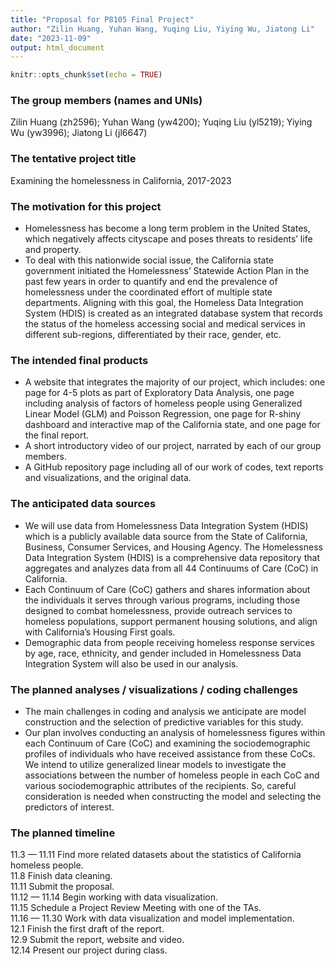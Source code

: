 ```yaml
---
title: "Proposal for P8105 Final Project"
author: "Zilin Huang, Yuhan Wang, Yuqing Liu, Yiying Wu, Jiatong Li"
date: "2023-11-09"
output: html_document
---
```


```r
knitr::opts_chunk$set(echo = TRUE)
```

### The group members (names and UNIs)
Zilin Huang (zh2596); Yuhan Wang (yw4200); Yuqing Liu (yl5219); Yiying Wu (yw3996); Jiatong Li (jl6647)

### The tentative project title
Examining the homelessness in California, 2017-2023

### The motivation for this project
* Homelessness has become a long term problem in the United States, which negatively affects cityscape and poses threats to residents’ life and property. <br>
* To deal with this nationwide social issue, the California state government initiated the Homelessness’ Statewide Action Plan in the past few years in order to quantify and end the prevalence of homelessness under the coordinated effort of multiple state departments. Aligning with this goal, the Homeless Data Integration System (HDIS) is created as an integrated database system that records the status of the homeless accessing social and medical services in different sub-regions, differentiated by their race, gender, etc. 

### The intended final products
* A website that integrates the majority of our project, which includes: one page for 4-5 plots as part of Exploratory Data Analysis, one page including analysis of factors of homeless people using Generalized Linear Model (GLM) and Poisson Regression, one page for R-shiny dashboard and interactive map of the California state, and one page for the final report.
* A short introductory video of our project, narrated by each of our group members.
* A GitHub repository page including all of our work of codes, text reports and visualizations, and the original data.

### The anticipated data sources 
* We will use data from Homelessness Data Integration System (HDIS) which is a publicly available data source from the State of California, Business, Consumer Services, and Housing Agency. The Homelessness Data Integration System (HDIS) is a comprehensive data repository that aggregates and analyzes data from all 44 Continuums of Care (CoC) in California. 
* Each Continuum of Care (CoC) gathers and shares information about the individuals it serves through various programs, including those designed to combat homelessness, provide outreach services to homeless populations, support permanent housing solutions, and align with California's Housing First goals. 
* Demographic data from people receiving homeless response services by age, race, ethnicity, and gender included in Homelessness Data Integration System will also be used in our analysis. 


### The planned analyses / visualizations / coding challenges 
* The main challenges in coding and analysis we anticipate are model construction and the selection of predictive variables for this study.
* Our plan involves conducting an analysis of homelessness figures within each Continuum of Care (CoC) and examining the sociodemographic profiles of individuals who have received assistance from these CoCs. We intend to utilize generalized linear models to investigate the associations between the number of homeless people in each CoC and various sociodemographic attributes of the recipients. So, careful consideration is needed when constructing the model and selecting the predictors of interest.


### The planned timeline 
11.3 — 11.11 Find more related datasets about the statistics of California homeless people. <br>
11.8 Finish data cleaning. <br>
11.11 Submit the proposal. <br>
11.12 — 11.14 Begin working with data visualization. <br>
11.15 Schedule a Project Review Meeting with one of the TAs. <br>
11.16 — 11.30 Work with data visualization and model implementation. <br>
12.1 Finish the first draft of the report. <br>
12.9 Submit the report, website and video. <br>
12.14 Present our project during class. <br>
